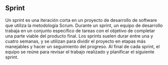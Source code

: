 ## Sprint

Un sprint es una iteración corta en un proyecto de desarrollo de software que utiliza la metodología Scrum. 
Durante un sprint, un equipo de desarrollo trabaja en un conjunto específico de tareas con el objetivo de completar una parte viable del producto final. 
Los sprints suelen durar entre una y cuatro semanas, y se utilizan para dividir el proyecto en etapas más manejables y hacer un seguimiento del progreso. 
Al final de cada sprint, el equipo se reúne para revisar el trabajo realizado y planificar el siguiente sprint.